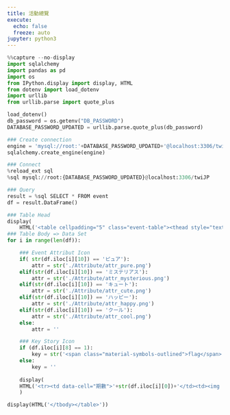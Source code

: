 ```yaml
---
title: 活動總覽
execute:
  echo: false
  freeze: auto
jupyter: python3
---
```


<style>
    .cell-output{width: 100vw;}
</style>
<link rel="stylesheet" href="../projects/twi_JP/style.css">
<link rel="stylesheet" href="https://fonts.googleapis.com/icon?family=Material+Icons">
<link rel="stylesheet" href="https://fonts.googleapis.com/css2?family=Material+Symbols+Outlined:opsz,wght,FILL,GRAD@48,500,1,200" />

:::{.column-screen-inset}

```python
%%capture --no-display
import sqlalchemy
import pandas as pd
import os
from IPython.display import display, HTML
from dotenv import load_dotenv
import urllib
from urllib.parse import quote_plus

load_dotenv()
db_password = os.getenv("DB_PASSWORD")
DATABASE_PASSWORD_UPDATED = urllib.parse.quote_plus(db_password)

### Create connection
engine = 'mysql://root:'+DATABASE_PASSWORD_UPDATED+'@localhost:3306/twiJP'
sqlalchemy.create_engine(engine)

### Connect
%reload_ext sql
%sql mysql://root:{DATABASE_PASSWORD_UPDATED}@localhost:3306/twiJP

### Query
result = %sql SELECT * FROM event
df = result.DataFrame()

### Table Head
display(
    HTML('<table cellpadding="5" class="event-table"><thead style="text-align:center;"><tr><th>期數</th><th></th><th>屬性</th><th></th><th>活動名稱</th><th>團體</th><th>主角</th><th>開始日期</th><th>結束日期</th><th>活動模式</th><th>活動類型</th></tr></thead><tbody style="text-align:center;">'))
### Table Body => Data Set
for i in range(len(df)):

    ### Event Attribut Icon 
    if( str(df.iloc[i][10]) == 'ピュア'):
        attr = str('./Attribute/attr_pure.png')
    elif(str(df.iloc[i][10]) == 'ミステリアス'):
        attr = str('./Attribute/attr_mysterious.png')
    elif(str(df.iloc[i][10]) == 'キュート'):
        attr = str('./Attribute/attr_cute.png')
    elif(str(df.iloc[i][10]) == 'ハッピー'):
        attr = str('./Attribute/attr_happy.png')
    elif(str(df.iloc[i][10]) == 'クール'):
        attr = str('./Attribute/attr_cool.png')
    else:
        attr = ''

    ### Key Story Icon    
    if (df.iloc[i][8] == 1):
        key = str('<span class="material-symbols-outlined">flag</span>')
    else:
        key = ''
    
    display(
    HTML('<tr><td data-cell="期數">'+str(df.iloc[i][0])+'</td><td><img id="banner" src="'+str(df.iloc[i][9])+'"></td><td data-cell="屬性"><img id="attr" src="'+attr+'"></td><td>'+key+'</td><td data-cell="活動名稱">'+str(df.iloc[i][1])+'</td><td data-cell="團體">'+str(df.iloc[i][6])+'</td><td data-cell="主角">'+str(df.iloc[i][7])+'</td><td data-cell="開始日期">'+str(df.iloc[i][2])+'</td><td data-cell="結束日期">'+str(df.iloc[i][3])+'</td><td data-cell="活動模式">'+str(df.iloc[i][4])+'</td><td data-cell="活動類型" class="eventRarity">'+str(df.iloc[i][5])+'</td></tr>')
    )

display(HTML('</tbody></table>'))

```
:::

<style>
    body {
        user-select: none;
        -webkit-user-select: none;
        -moz-user-select: none;
        -ms-user-select: none;
    }
    table {
        border-collapse: collapse;
        width: 100%;
    }

    .cell-output {
        margin-inline: auto;
        width:min(1400px, 100% - 0.5rem);
    }

    th{
        background: hsl(154, 65%, 89%);
    }
    th:nth-child(1), th:nth-child(3), th:nth-child(4){
        width:3%;
    }
    th:nth-child(2){
        width:10%;
    }
    th:nth-child(5){
        width:15%;
    }
    th:nth-child(6), th:nth-child(7){
        width:6%;
    }
    th:nth-child(8), th:nth-child(9){
        width:6%;
    }
    th:nth-child(10), th:nth-child(11){
        width:5%;
    }

    tr:nth-of-type(2n){
        background: hsl(154, 55%, 95%);
    }


    @media (max-width: 650px){
        th {
            display:none;
        }

        td {
            display: grid;
            grid-template-columns:repeat(2, 1fr);
            justify-items: center;
        }

        td:nth-child(2)> img{
            grid-column-end: span 2;
        }

        td:nth-child(3)> img{
            width:10% !important;
        }

        td:nth-child(4)> span{
            grid-column-end: span 2;
        }

        td:not(:nth-child(2), :nth-child(4))::before {
            content:attr(data-cell);
            font-weight : 900;
        }
        td:first-child{
            padding-top:1rem;
        }
        td:last-child{
            padding-bottom:2rem;
        }
        img {
            margin: 0 !important;
        }
    }
</style>

<script>
    var rarity = document.getElementsByClassName('eventRarity');
    
    var i;
    for (i = 0; i < rarity.length; i++) {
        if (rarity[i].innerHTML == '恆常'){
            rarity[i].classList.add('normal');
        }else if (rarity[i].innerHTML == '限定') {
            rarity[i].classList.add('limited');
        }
    }

    document.addEventListener('contextmenu', function (e) {
        e.preventDefault();
    });

</script>